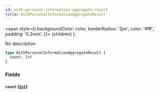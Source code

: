 ```yaml
---
id: with-personal-information-aggregate-result
title: WithPersonalInformationAggregateResult
---
```


<span
style={{
      backgroundColor: color,
      borderRadius: '2px',
      color: '#fff',
      padding: '0.2rem',
    }}>
{children}
</span>
);

No description

```graphql
type WithPersonalInformationAggregateResult {
  count: Int
}
```

### Fields

#### `count` ([`Int`](/docs/schema/scalars/int))
